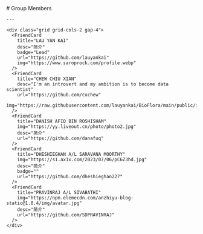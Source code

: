 
<BaseLayout PageID="groupmembers">
  <BaseCard title="Group Members">
    # Group Members

    ---

    <div class="grid grid-cols-2 gap-4">
      <FriendCard
        title="LAU YAN KAI"
        desc="简介"
        badge="Lead"
        url="https://github.com/lauyankai"
        img="https://www.saroprock.com/profile.webp"
      />
      <FriendCard
        title="CHEW CHIU XIAN"
        desc="I'm an introvert and my ambition is to become data scientist"
        url="https://github.com/cxchew"
        img="https://raw.githubusercontent.com/lauyankai/BioFlora/main/public/image.webp"
      />
      <FriendCard
        title="DANISH AFIQ BIN ROSHISHAM"
        img="https://yy.liveout.cn/photo/photo2.jpg"
        desc="简介"
        url="https://github.com/danafuq"
      />
      <FriendCard
        title="DHESHIEGHAN A/L SARAVANA MOORTHY"
        img="https://s1.ax1x.com/2023/07/06/pC6Z3hd.jpg"
        desc="简介"
        badge=""
        url="https://github.com/dheshieghan227"
      />
      <FriendCard
        title="PRAVINRAJ A/L SIVABATHI"
        img="https://npm.elemecdn.com/anzhiyu-blog-static@1.0.4/img/avatar.jpg"
        desc="简介"
        url="https://github.com/SDPRAVINRAJ"
      />
    </div>
  </BaseCard>
</BaseLayout>
